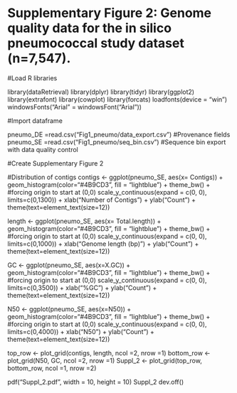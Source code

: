# Supplementary Figure 2: Genome quality data for the in silico pneumococcal study dataset (n=7,547). 

#Load R libraries

library(dataRetrieval)
library(dplyr) 
library(tidyr) 
library(ggplot2)
library(extrafont)
library(cowplot)
library(forcats)
loadfonts(device = "win")
windowsFonts("Arial" = windowsFont("Arial"))

#Import dataframe

pneumo_DE =read.csv("Fig1_pneumo/data_export.csv") #Provenance fields
pneumo_SE =read.csv("Fig1_pneumo/seq_bin.csv") #Sequence bin export with data quality control 

#Create Supplementary Figure 2

#Distribution of contigs
contigs <- ggplot(pneumo_SE, aes(x= Contigs)) +
  geom_histogram(color="#4B9CD3", fill = "lightblue") +
  theme_bw() +
  #forcing origin to start at (0,0) 
  scale_y_continuous(expand = c(0, 0), limits=c(0,1300)) +
  xlab("Number of Contigs") + ylab("Count") +
  theme(text=element_text(size=12))

length <- ggplot(pneumo_SE, aes(x= Total.length)) +
  geom_histogram(color="#4B9CD3", fill = "lightblue") +
  theme_bw() +
  #forcing origin to start at (0,0) 
  scale_y_continuous(expand = c(0, 0), limits=c(0,1000)) +
  xlab("Genome length (bp)") + ylab("Count") +
  theme(text=element_text(size=12))

GC <- ggplot(pneumo_SE, aes(x=X.GC)) +
  geom_histogram(color="#4B9CD3", fill = "lightblue") +
  theme_bw() +
  #forcing origin to start at (0,0) 
  scale_y_continuous(expand = c(0, 0), limits=c(0,3500)) +
  xlab("%GC") + ylab("Count") +
  theme(text=element_text(size=12))

N50 <- ggplot(pneumo_SE, aes(x=N50)) +
  geom_histogram(color="#4B9CD3", fill = "lightblue") +
  theme_bw() +
  #forcing origin to start at (0,0) 
  scale_y_continuous(expand = c(0, 0), limits=c(0,4000)) +
  xlab("N50") + ylab("Count") +
  theme(text=element_text(size=12))


top_row <- plot_grid(contigs, length, ncol =2, nrow =1)
bottom_row <- plot_grid(N50, GC, ncol =2, nrow =1)
Suppl_2 <- plot_grid(top_row, bottom_row, ncol =1, nrow =2)

pdf("Suppl_2.pdf", width = 10, height = 10)
Suppl_2
dev.off()
